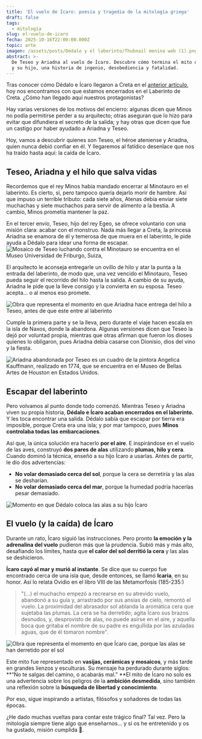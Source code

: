 ```yaml
---
title: 'El vuelo de Ícaro: poesía y tragedia de la mitología griega'
draft: false
tags:
  - mitología
slug: el-vuelo-de-icaro
fecha: 2025-10-16T22:00:00.000Z
topic: arte
imagen: /assets/posts/Dédalo y el laberinto/Thubnail menina web (1).png
abstract: >-
  De Teseo y Ariadna al vuelo de Ícaro. Descubre cómo termina el mito de Dédalo
  y su hijo, una historia de ingenio, desobediencia y fatalidad.
---
```


Tras conocer cómo Dédalo e Ícaro llegaron a Creta en el [anterior artículo](https://www.lameninaperdida.art/posts/dedalo-y-el-laberinto-creta), hoy nos encontramos con que estamos encerrados en el Laberinto de Creta. ¿Cómo han llegado aquí nuestros protagonistas?

Hay varias versiones de los motivos del encierro: algunas dicen que Minos no podía permitirse perder a su arquitecto; otras aseguran que lo hizo para evitar que difundiera el secreto de la salida; y hay otras que dicen que fue un castigo por haber ayudado a Ariadna y Teseo.

Hoy, vamos a descubrir quienes son Teseo, el héroe ateniense y Ariadna, quien nunca debió confiar en él. Y llegaremos al fatídico desenlace que nos ha traído hasta aquí: la caída de Ícaro.

## Teseo, Ariadna y el hilo que salva vidas

Recordemos que el rey Minos había mandado encerrar al Minotauro en el laberinto. Es cierto, sí, pero tampoco quería dejarlo morir de hambre. Así que impuso un terrible tributo: cada siete años, Atenas debía enviar siete muchachas y siete muchachos para servir de alimento a la bestia. A cambio, Minos prometía mantener la paz.

En el tercer envío, Teseo, hijo del rey Egeo, se ofrece voluntario con una misión clara: acabar con el monstruo. Nada más llegar a Creta, la princesa Ariadna se enamora de él y temerosa de que muera en el laberinto, le pide ayuda a Dédalo para idear una forma de escapar.![Mosaico de Teseo luchando contra el Minotauro se encuentra en el Museo Universidad de Friburgo, Suiza,](</assets/posts/Dédalo y el laberinto/Teseo y el minotauro.webp> "Mosaico de Teseo luchando contra el Minotauro (S. II)")

El arquitecto le aconseja entregarle un ovillo de hilo y atar la punta a la entrada del laberinto, de modo que, una vez vencido el Minotauro, Teseo pueda seguir el recorrido del hilo hasta la salida. A cambio de su ayuda, Ariadna le pide que la lleve consigo y la convierta en su esposa. Teseo acepta… o al menos eso promete.

![Obra que representa el momento en que Ariadna hace entrega del hilo a Teseo, antes de que este entre al laberinto](</assets/posts/Dédalo y el laberinto/Jean Bautiste Regnault.webp> "Jean-Baptiste Regnault, Ariadna y Teseo")

Cumple la primera parte y se la lleva, pero durante el viaje hacen escala en la isla de Naxos, donde la abandona. Algunas versiones dicen que Teseo la dejó por voluntad propia, mientras que otras afirman que fueron los dioses quienes lo obligaron, pues Ariadna debía casarse con Dionisio, dios del vino y la fiesta.

![Ariadna abandonada por Teseo es un cuadro de la pintora Angelica Kauffmann, realizado en 1774, que se encuentra en el Museo de Bellas Artes de Houston en Estados Unidos.](</assets/posts/Dédalo y el laberinto/Ariadna abandonada por Teseo.webp> "Angelica Kauffmann, Ariadna abandonada por Teseo, 1774")

## Escapar del laberinto

Pero volvamos al punto donde todo comenzó. Mientras Teseo y Ariadna viven su propia historia, **Dédalo e Ícaro acaban encerrados en el laberinto.** Y les toca encontrar una salida. Dédalo sabía que escapar por tierra era imposible, porque Creta era una isla; y por mar tampoco, pues **Minos controlaba todas las embarcaciones**.

Así que, la única solución era hacerlo **por el aire**. E inspirándose en el vuelo de las aves, construyó **dos pares de alas** utilizando **plumas, hilo y cera**. Cuando dominó la técnica, enseñó a su hijo Ícaro a usarlas. Antes de partir, le dio dos advertencias:

* **No volar demasiado cerca del sol**, porque la cera se derretiría y las alas se desharían.
* **No volar demasiado cerca del mar**, porque la humedad podría hacerlas pesar demasiado.

![Momento en que Dédalo coloca las alas a su hijo Ícaro](</assets/posts/Dédalo y el laberinto/Orazio Rimaldi.webp> "Orazio Riminaldi, Dédalo e Ícaro (c. 1625)")

## El vuelo (y la caída) de Ícaro

Durante un rato, Ícaro siguió las instrucciones. Pero pronto **la emoción y la adrenalina del vuelo** pudieron más que la prudencia. Subió más y más alto, desafiando los límites, hasta que **el calor del sol derritió la cera** y las alas se deshicieron.

**Ícaro cayó al mar y murió al instante**. Se dice que su cuerpo fue encontrado cerca de una isla que, desde entonces, se llamó **Icaria**, en su honor. Así lo relata Ovidio en el libro VIII de las Metamorfosis (185-235:) 

> "(...) el muchacho empezó a recrearse en su atrevido vuelo, abandonó a su guía y, arrastrado por sus ansias de cielo, remontó el vuelo. La proximidad del abrasador sol ablanda la aromática cera que sujetaba las plumas. La cera se ha derretido; agita Ícaro sus brazos desnudos, y, desprovisto de alas, no puede asirse en el aire, y aquella boca que gritaba el nombre de su padre es engullida por las azuladas aguas, que de él tomaron nombre".

![Obra que representa el momento en que Ícaro cae, porque las alas se han derretido por el sol](/assets/posts/D%C3%A9dalo%20y%20el%20laberinto/La%20cai%CC%81da%20de%20I%CC%81caro%20\(1\).webp "Jacob Peeter Gowy, La caída de Ícaro (c. 1636)")

Este mito fue representado en **vasijas, cerámicas y mosaicos**, y más tarde en grandes lienzos y esculturas. Su mensaje ha perdurado durante siglos: **“No te salgas del camino, o acabarás mal.” **El mito de Ícaro no solo es una advertencia sobre los peligros de la **ambición desmedida**, sino también una reflexión sobre la **búsqueda de libertad y conocimiento**.

Por eso, sigue inspirando a artistas, filósofos y soñadores de todas las épocas.

¿He dado muchas vueltas para contar este trágico final? Tal vez. Pero la mitología siempre tiene algo que enseñarnos… y si os he entretenido y os ha gustado, misión cumplida 🥰.
